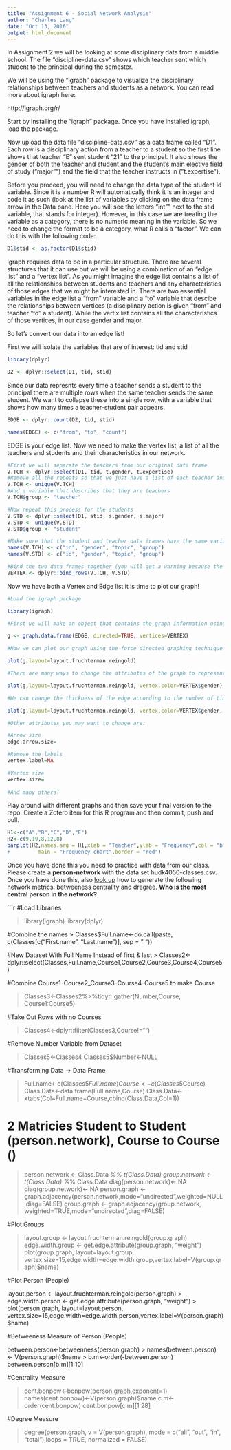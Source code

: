 ```yaml
---
title: "Assignment 6 - Social Network Analysis"
author: "Charles Lang"
date: "Oct 13, 2016"
output: html_document
---
```


In Assignment 2 we will be looking at some disciplinary data from a middle school. The file "discipline-data.csv" shows which teacher sent which student to the principal during the semester.

We will be using the "igraph" package to visualize the disciplinary relationships between teachers and students as a network. You can read more about igraph here:

http://igraph.org/r/

Start by installing the "igraph" package. Once you have installed igraph, load the package.

Now upload the data file "discipline-data.csv" as a data frame called "D1". Each row is a disciplinary action from a teacher to a student so the first line shows that teacher "E" sent student "21" to the principal. It also shows the gender of both the teacher and student and the student's main elective field of study ("major"") and the field that the teacher instructs in ("t.expertise").

Before you proceed, you will need to change the data type of the student id variable. Since it is a number R will automatically think it is an integer and code it as such (look at the list of variables by clicking on the data frame arrow in the Data pane. Here you will see the letters "int"" next to the stid variable, that stands for integer). However, in this case we are treating the variable as a category, there is no numeric meaning in the variable. So we need to change the format to be a category, what R calls a "factor". We can do this with the following code:

```r
D1$stid <- as.factor(D1$stid)
```

igraph requires data to be in a particular structure. There are several structures that it can use but we will be using a combination of an "edge list" and a "vertex list". As you might imagine the edge list contains a list of all the relationships between students and teachers and any characteristics of those edges that we might be interested in. There are two essential variables in the edge list a "from" variable and a "to" variable that descibe the relationships between vertices (a disciplinary action is given "from" and teacher "to" a student). While the vertix list contains all the characteristics of those vertices, in our case gender and major.

So let's convert our data into an edge list!

First we will isolate the variables that are of interest: tid and stid

```r
library(dplyr)

D2 <- dplyr::select(D1, tid, stid)
```

Since our data represnts every time a teacher sends a student to the principal there are multiple rows when the same teacher sends the same student. We want to collapse these into a single row, with a variable that shows how many times a teacher-student pair appears.

```r

EDGE <- dplyr::count(D2, tid, stid)

names(EDGE) <- c("from", "to", "count")

```

EDGE is your edge list. Now we need to make the vertex list, a list of all the teachers and students and their characteristics in our network.

```r

#First we will separate the teachers from our original data frame
V.TCH <- dplyr::select(D1, tid, t.gender, t.expertise)
#Remove all the repeats so that we just have a list of each teacher and their characteristics
V.TCH <- unique(V.TCH)
#Add a variable that describes that they are teachers
V.TCH$group <- "teacher"

#Now repeat this process for the students
V.STD <- dplyr::select(D1, stid, s.gender, s.major)
V.STD <- unique(V.STD)
V.STD$group <- "student"

#Make sure that the student and teacher data frames have the same variables names
names(V.TCH) <- c("id", "gender", "topic", "group")
names(V.STD) <- c("id", "gender", "topic", "group")

#Bind the two data frames together (you will get a warning because the teacher data frame has 5 types of id (A,B,C,D,E) and the student has 25 (1-30), this isn't a problem)
VERTEX <- dplyr::bind_rows(V.TCH, V.STD)

```

Now we have both a Vertex and Edge list it is time to plot our graph!

```r
#Load the igraph package

library(igraph)

#First we will make an object that contains the graph information using our two dataframes EDGE and VERTEX. Notice that we have made "directed = TRUE" - our graph is directed since discipline is being given from a teacher to a student.

g <- graph.data.frame(EDGE, directed=TRUE, vertices=VERTEX)

#Now we can plot our graph using the force directed graphing technique - our old friend Fruchertman-Reingold!

plot(g,layout=layout.fruchterman.reingold)

#There are many ways to change the attributes of the graph to represent different characteristics of the newtork. For example, we can color the nodes according to gender.

plot(g,layout=layout.fruchterman.reingold, vertex.color=VERTEX$gender)

#We can change the thickness of the edge according to the number of times a particular teacher has sent a particular student to the principal.

plot(g,layout=layout.fruchterman.reingold, vertex.color=VERTEX$gender, edge.width=EDGE$count)

#Other attributes you may want to change are:

#Arrow size
edge.arrow.size=

#Remove the labels
vertex.label=NA

#Vertex size
vertex.size=
  
#And many others!
```

Play around with different graphs and then save your final version to the repo. Create a Zotero item for this R program and then commit, push and pull.

```r
H1<-c("A","B","C","D","E")
H2<-c(9,19,8,12,8)
barplot(H2,names.arg = H1,xlab = "Teacher",ylab = "Frequency",col = "blue",
+         main = "Frequency chart",border = "red")
```

Once you have done this you need to practice with data from our class. Please create a **person-network** with the data set hudk4050-classes.csv. Once you have done this, also [look up](http://igraph.org/r/) how to generate the following network metrics: betweeness centrality and dregree. **Who is the most central person in the network?**

```r

#Load Libraries

> library(igraph)
> library(dplyr)

#Combine the names
> Classes$Full.name<-do.call(paste, c(Classes[c("First.name", "Last.name")], sep = " "))

#New Dataset With Full Name Instead of first & last
> Classes2<-dplyr::select(Classes,Full.name,Course1,Course2,Course3,Course4,Course5)

#Combine Course1-Course2_Course3-Course4-Course5 to make Course

> Classes3<-Classes2%>%tidyr::gather(Number,Course, Course1:Course5)

#Take Out Rows with no Courses

> Classes4<-dplyr::filter(Classes3,Course!="")

#Remove Number Variable from Dataset

> Classes5<-Classes4
> Classes5$Number<-NULL

#Transforming Data -> Data Frame

> Full.name<-c(Classes5$Full.name)
> Course<-c(Classes5$Course)
> Class.Data<-data.frame(Full.name,Course)
> Class.Data<-xtabs(Col~Full.name+Course,cbind(Class.Data,Col=1))

# 2 Matricies Student to Student (person.network), Course to Course ()

> person.network <- Class.Data %*% t(Class.Data)
> group.network <- t(Class.Data) %*% Class.Data
> diag(person.network)<- NA
> diag(group.network)<- NA
> person.graph <- graph.adjacency(person.network,mode="undirected",weighted=NULL,diag=FALSE)
> group.graph <- graph.adjacency(group.network, weighted=TRUE,mode="undirected",diag=FALSE)

#Plot Groups

> layout.group <- layout.fruchterman.reingold(group.graph)
> edge.width.group <- get.edge.attribute(group.graph, "weight")
> plot(group.graph, layout=layout.group, vertex.size=15,edge.width=edge.width.group,vertex.label=V(group.graph)$name)

#Plot Person (People)

layout.person <- layout.fruchterman.reingold(person.graph)
> edge.width.person <- get.edge.attribute(person.graph, "weight")
> plot(person.graph, layout=layout.person, vertex.size=15,edge.width=edge.width.person,vertex.label=V(person.graph)$name)

#Betweeness Measure of Person (People)

between.person<-betweenness(person.graph)
> names(between.person) <- V(person.graph)$name
> b.m<-order(-between.person)
between.person[b.m][1:10]
               
#Centrality Measure

> cent.bonpow<-bonpow(person.graph,exponent=1)
> names(cent.bonpow)<-V(person.graph)$name
> c.m<-order(cent.bonpow)
> cent.bonpow[c.m][1:28]

#Degree Measure

> degree(person.graph, v = V(person.graph), mode = c("all", "out", "in", "total"),loops = TRUE, normalized = FALSE)